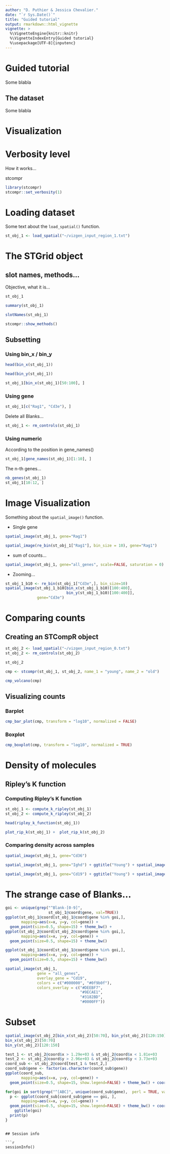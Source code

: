 ```yaml
---
author: "D. Puthier & Jessica Chevalier."
date: "`r Sys.Date()`"
title: "Guided tutorial"
output: rmarkdown::html_vignette
vignette: >
  %\VignetteEngine{knitr::knitr}
  %\VignetteIndexEntry{Guided tutorial}
  %\usepackage[UTF-8]{inputenc}
---
```


# Guided tutorial

Some blabla

## The dataset

Some blabla


# Visualization


# Verbosity level

How it works...

stcompr

```r
library(stcompr)
stcompr::set_verbosity(1)
```

# Loading dataset

Some text about the `load_spatial()` function.

```r
st_obj_1 <- load_spatial("~/vizgen_input_region_1.txt")
```

# The STGrid object

## slot names, methods...

Objective, what it is...

```r
st_obj_1
```
```r
summary(st_obj_1)
```

```r
slotNames(st_obj_1)
```

```r
stcompr::show_methods()
```

## Subsetting

### Using bin_x / bin_y

```r
head(bin_x(st_obj_1))
```

```r
head(bin_y(st_obj_1))
```

```r
st_obj_1[bin_x(st_obj_1)[50:100], ]
```

### Using gene

```r
st_obj_1[c("Rag1", "Cd3e"), ]
```

Delete all Blanks...

```r
st_obj_1 <- rm_controls(st_obj_1)
```

### Using numeric

According to the position in gene_names()

```r
st_obj_1[gene_names(st_obj_1)[1:10], ]
```

The n-th genes...

```r
nb_genes(st_obj_1)
st_obj_1[10:12, ]
```

# Image Visualization

Something about the `spatial_image()` function.

* Single gene

```r
spatial_image(st_obj_1, gene="Rag1")
```

```r
spatial_image(re_bin(st_obj_1["Rag1"], bin_size = 10), gene="Rag1")
```

* sum of counts...

```r
spatial_image(st_obj_1, gene="all_genes", scale=FALSE, saturation = 0)
```

* Zooming...

```r
st_obj_1_b10 <- re_bin(st_obj_1["Cd3e",], bin_size=10)
spatial_image(st_obj_1_b10[bin_x(st_obj_1_b10)[100:400], 
                           bin_y(st_obj_1_b10)[100:400]], 
              gene="Cd3e")
```

# Comparing counts

## Creating an STCompR object

```r
st_obj_2 <- load_spatial("~/vizgen_input_region_0.txt")
st_obj_2 <- rm_controls(st_obj_2)
```
```r
st_obj_2
```

```r
cmp <- stcompr(st_obj_1, st_obj_2, name_1 = "young", name_2 = "old")
```


```r
cmp_volcano(cmp)
```



## Visualizing counts

### Barplot

```r
cmp_bar_plot(cmp, transform = "log10", normalized = FALSE)
```

### Boxplot

```r
cmp_boxplot(cmp, transform = "log10", normalized = TRUE)
```

# Density of molecules

## Ripley's K function

### Computing Ripley's K function

```r
st_obj_1 <- compute_k_ripley(st_obj_1)
st_obj_2 <- compute_k_ripley(st_obj_2)
```

```r
head(ripley_k_function(st_obj_1))
```

```r
plot_rip_k(st_obj_1) +  plot_rip_k(st_obj_2) 
```

### Comparing density across samples

```r
spatial_image(st_obj_1, gene="Cd36")
```
```r
spatial_image(st_obj_1, gene="Ighd") + ggtitle("Young") + spatial_image(st_obj_2, gene="Ighd") + ggtitle("Old") 
```
```r
spatial_image(st_obj_1, gene="Cd19") + ggtitle("Young") + spatial_image(st_obj_2, gene="Cd19") + ggtitle("Old") 
```

# The strange case of Blanks...


```r
goi <- unique(grep("^Blank-[0-9]", 
                   st_obj_1@coord$gene, val=TRUE))
ggplot(st_obj_1@coord[st_obj_1@coord$gene %in% goi,],
       mapping=aes(x=x, y=y, col=gene)) +
  geom_point(size=0.5, shape=15) + theme_bw() +
ggplot(st_obj_2@coord[st_obj_2@coord$gene %in% goi,],
       mapping=aes(x=x, y=y, col=gene)) +
  geom_point(size=0.5, shape=15) + theme_bw() 
```

```r
ggplot(st_obj_1@coord[st_obj_1@coord$gene %in% goi,],
       mapping=aes(x=x, y=y, col=gene)) +
  geom_point(size=0.5, shape=15) + theme_bw()
```


```r
spatial_image(st_obj_1, 
              gene = "all_genes", 
              overlay_gene = "Cd19", 
              colors = c("#000000", "#0f9b0f"), 
              colors_overlay = c("#DEEBF7", 
                                 "#9ECAE1", 
                                 "#3182BD", 
                                 "#0000FF"))
```

# Subset 

```r
spatial_image(st_obj_2[bin_x(st_obj_2)[50:70], bin_y(st_obj_2)[120:150]], gene="Ighd")
bin_x(st_obj_2)[50:70]
bin_y(st_obj_2)[120:150]
```

```r
test_1 <- st_obj_2@coord$x > 1.29e+03 & st_obj_2@coord$x < 1.81e+03 
test_2 <- st_obj_2@coord$y > 2.96e+03 & st_obj_2@coord$y < 3.73e+03
coord_sub <- st_obj_2@coord[test_1 & test_2,]
coord_sub$gene <- factor(as.character(coord_sub$gene))
ggplot(coord_sub,
       mapping=aes(x=x, y=y, col=gene)) +
  geom_point(size=0.5, shape=15, show.legend=FALSE) + theme_bw() + coord_fixed()
```

```r
for(goi in sort(grep("^[ABC]", unique(coord_sub$gene),  perl = TRUE, val=TRUE))){
  p <- ggplot(coord_sub[coord_sub$gene == goi, ],
       mapping=aes(x=x, y=y, col=gene)) +
  geom_point(size=0.5, shape=15, show.legend=FALSE) + theme_bw() + coord_fixed() + 
    ggtitle(goi)
  print(p)
}

```
```

## Session info

```r
sessionInfo()
```

